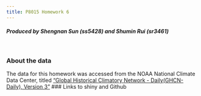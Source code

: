 ```yaml
---
title: P8015 Homework 6 
---
```

#### _Produced by Shengnan Sun (ss5428) and Shumin Rui (sr3461)_

\  
\  
\  

### About the data  
The data for this homework was accessed from the NOAA National Climate Data Center, titled ["Global Historical Climatory Network - Daily(GHCN-Daily), Version 3"](https://data.nodc.noaa.gov/cg from i-bin/iso?id=gov.noaa.ncdc:C00861)
### Links to shiny and Github